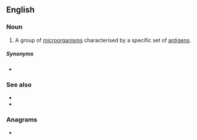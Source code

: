{{also|sérovar}}
==English==

===Noun===
{{wikipedia}}
{{en-noun}}

# A group of [[microorganism]]s characterised by a specific set of [[antigen]]s.

=====Synonyms=====
* {{l|en|serotype}}

===See also===
* {{l|en|biovar}}
* {{l|en|morphovar}}

===Anagrams===
* {{anagrams|en|a=aeorrsv|arroves|savorer}}
